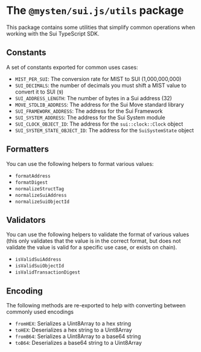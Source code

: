 # The `@mysten/sui.js/utils` package

This package contains some utilities that simplify common operations when working with the Sui
TypeScript SDK.

## Constants

A set of constants exported for common uses cases:

- `MIST_PER_SUI`: The conversion rate for MIST to SUI (1,000,000,000)
- `SUI_DECIMALS`: the number of decimals you must shift a MIST value to convert it to SUI (`9`)
- `SUI_ADDRESS_LENGTH`: The number of bytes in a Sui address (32)
- `MOVE_STDLIB_ADDRESS`: The address for the Sui Move standard library
- `SUI_FRAMEWORK_ADDRESS`: The address for the Sui Framework
- `SUI_SYSTEM_ADDRESS`: The address for the Sui System module
- `SUI_CLOCK_OBJECT_ID`: The address for the `sui::clock::Clock` object
- `SUI_SYSTEM_STATE_OBJECT_ID`: The address for the `SuiSystemState` object

## Formatters

You can use the following helpers to format various values:

- `formatAddress`
- `formatDigest`
- `normalizeStructTag`
- `normalizeSuiAddress`
- `normalizeSuiObjectId`

## Validators

You can use the following helpers to validate the format of various values (this only validates that
the value is in the correct format, but does not validate the value is valid for a specific use
case, or exists on chain).

- `isValidSuiAddress`
- `isValidSuiObjectId`
- `isValidTransactionDigest`

## Encoding

The following methods are re-exported to help with converting between commonly used encodings

- `fromHEX`: Serializes a Uint8Array to a hex string
- `toHEX`: Deserializes a hex string to a Uint8Array
- `fromB64`: Serializes a Uint8Array to a base64 string
- `toB64`: Deserializes a base64 string to a Uint8Array
